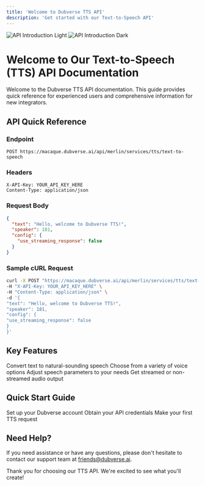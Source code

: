 ```yaml
---
title: 'Welcome to Dubverse TTS API'
description: 'Get started with our Text-to-Speech API'
---
```


<img
  className="block dark:hidden"
  src="/images/two_models.jpeg"
  alt="API Introduction Light"
/>
<img
  className="hidden dark:block"
  src="/images/two_models.jpeg"
  alt="API Introduction Dark"
/>

# Welcome to Our Text-to-Speech (TTS) API Documentation

Welcome to the Dubverse TTS API documentation. This guide provides quick reference for experienced users and comprehensive information for new integrators.

## API Quick Reference

### Endpoint

```
POST https://macaque.dubverse.ai/api/merlin/services/tts/text-to-speech
```

### Headers

```
X-API-Key: YOUR_API_KEY_HERE
Content-Type: application/json
```

### Request Body

```json
{
  "text": "Hello, welcome to Dubverse TTS!",
  "speaker": 181,
  "config": {
    "use_streaming_response": false
  }
}
```

### Sample cURL Request

```bash
curl -X POST "https://macaque.dubverse.ai/api/merlin/services/tts/text-to-speech" \
-H "X-API-Key: YOUR_API_KEY_HERE" \
-H "Content-Type: application/json" \
-d '{
"text": "Hello, welcome to Dubverse TTS!",
"speaker": 181,
"config": {
"use_streaming_response": false
}
}'
```

## Key Features

<CardGroup cols={2}>
  <Card title="High-quality TTS" icon="waveform-lines">
    Convert text to natural-sounding speech
  </Card>
  <Card title="Multiple Speakers" icon="users">
    Choose from a variety of voice options
  </Card>
  <Card title="Customizable Parameters" icon="sliders">
    Adjust speech parameters to your needs
  </Card>
  <Card title="Streaming Support" icon="tower-broadcast">
    Get streamed or non-streamed audio output
  </Card>
</CardGroup>

## Quick Start Guide

<CardGroup cols={3}>
  <Card title="Create Account" icon="user-plus" href="/account-creation">
    Set up your Dubverse account
  </Card>
  <Card title="Get API Key" icon="key" href="/api-key">
    Obtain your API credentials
  </Card>
  <Card title="First API Call" icon="code" href="/first-call">
    Make your first TTS request
  </Card>
</CardGroup>

## Need Help?

If you need assistance or have any questions, please don't hesitate to contact our support team at friends@dubverse.ai.

Thank you for choosing our TTS API. We're excited to see what you'll create!